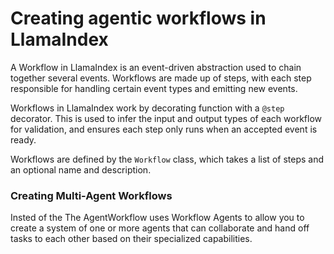 # Creating agentic workflows in LlamaIndex

A Workflow in LlamaIndex is an event-driven abstraction used to chain together several events. Workflows are made up of steps, with each step responsible for handling certain event types and emitting new events.

Workflows in LlamaIndex work by decorating function with a `@step` decorator. This is used to infer the input and output types of each workflow for validation, and ensures each step only runs when an accepted event is ready.

Workflows are defined by the `Workflow` class, which takes a list of steps and an optional name and description.

### Creating Multi-Agent Workflows

Insted of the 
The AgentWorkflow uses Workflow Agents to allow you to create a system of one or more agents that can collaborate and hand off tasks to each other based on their specialized capabilities.
